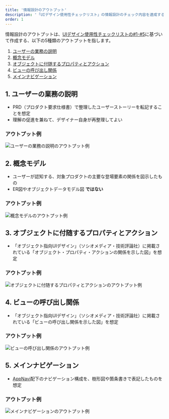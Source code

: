 ```yaml
---
title: '情報設計のアウトプット'
description: '「UIデザイン使用性チェックリスト」の情報設計のチェック内容を達成するために必要なアウトプットを定義します。'
order: 1
---
```

情報設計のアウトプットは、[UIデザイン使用性チェックリストの#1-#5](/products/usability/usability-checklist/#h2-2)に基づいて作成する、以下の5種類のアウトプットを指します。

1. [ユーザーの業務の説明](#h2-0)
1. [概念モデル](#h2-1)
1. [オブジェクトに付随するプロパティとアクション](#h2-2)
1. [ビューの呼び出し関係](#h2-4)
1. [メインナビゲーション](#h2-3)

## 1. ユーザーの業務の説明

- PRD（プロダクト要求仕様書）で整理したユーザーストーリーを転記することを想定
- 理解の促進を兼ねて、デザイナー自身が再整理してよい

### アウトプット例

![ユーザーの業務の説明のアウトプット例](./images/jobs_announcements.png)

## 2. 概念モデル

- ユーザーが認知する、対象プロダクトの主要な登場要素の関係を図示したもの
- ER図やオブジェクトデータモデル図 **ではない**

### アウトプット例

![概念モデルのアウトプット例](./images/concept-model_announcements.png)

## 3. オブジェクトに付随するプロパティとアクション

- 「オブジェクト指向UIデザイン」（ソシオメディア・技術評論社）に掲載されている「オブジェクト・プロパティ・アクションの関係を示した図」を想定

### アウトプット例

![オブジェクトに付随するプロパティとアクションのアウトプット例](./images/properties-actions_announcements.png)

## 4. ビューの呼び出し関係

- 「オブジェクト指向UIデザイン」（ソシオメディア・技術評論社）に掲載されている「ビューの呼び出し関係を示した図」を想定

### アウトプット例

![ビューの呼び出し関係のアウトプット例](./images/view-calls_doc.png)

## 5. メインナビゲーション

- [AppNavi](/products/components/app-navi/)配下のナビゲーション構成を、樹形図や箇条書きで表記したものを想定

### アウトプット例

![メインナビゲーションのアウトプット例](./images/navigation_doc.png)

